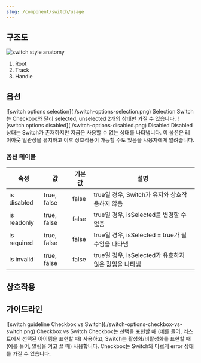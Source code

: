 ```yaml
---
slug: /component/switch/usage
---
```


## 구조도

<Anatomy>![switch style anatomy](./switch-style-anatomy.png)</Anatomy>

1. Root
2. Track
3. Handle

## 옵션

<HalfCard>
  <HalfCardImageCell>
    ![switch options selection](./switch-options-selection.png)
  </HalfCardImageCell>
  <HalfCardDescriptionCell>
    <HalfCardDescriptionTitle>Selection</HalfCardDescriptionTitle>
    <HalfCardDescription>
      Switch는 Checkbox와 달리 selected, unselected 2개의 상태만 가질 수
      있습니다.
    </HalfCardDescription>
  </HalfCardDescriptionCell>
</HalfCard>

<HalfCard>
  <HalfCardImageCell>
    ![switch options disabled](./switch-options-disabled.png)
  </HalfCardImageCell>
  <HalfCardDescriptionCell>
    <HalfCardDescriptionTitle>Disabled</HalfCardDescriptionTitle>
    <HalfCardDescription>
      Disabled 상태는 Switch가 존재하지만 지금은 사용할 수 없는 상태를
      나타냅니다. 이 옵션은 레이아웃 일관성을 유지하고 이후 상호작용이 가능할
      수도 있음을 사용자에게 알려줍니다.
    </HalfCardDescription>
  </HalfCardDescriptionCell>
</HalfCard>

### 옵션 테이블

| 속성        | 값          | 기본값 | 설명                                                  |
| ----------- | ----------- | ------ | ----------------------------------------------------- |
| is disabled | true, false | false  | true일 경우, Switch가 유저와 상호작용하지 않음        |
| is readonly | true, false | false  | true일 경우, isSelected를 변경할 수 없음              |
| is required | true, false | false  | true일 경우, isSelected = true가 필수임을 나타냄      |
| is invalid  | true, false | false  | true일 경우, isSelected가 유효하지 않은 값임을 나타냄 |

## 상호작용

## 가이드라인

<HalfCard>
  <HalfCardImageCell>
    ![switch guideline Checkbox vs
    Switch](./switch-options-checkbox-vs-switch.png)
  </HalfCardImageCell>
  <HalfCardDescriptionCell>
    <HalfCardDescriptionTitle>Checkbox vs Switch</HalfCardDescriptionTitle>
    <HalfCardDescription>
      Checkbox는 선택을 표현할 때 (예를 들어, 리스트에서 선택된 아이템을 표현할
      때) 사용하고, Switch는 활성화/비활성화를 표현할 때 (예를 들어, 알림을 켜고
      끌 때) 사용합니다. Checkbox는 Switch와 다르게 error 상태를 가질 수
      있습니다.
    </HalfCardDescription>
  </HalfCardDescriptionCell>
</HalfCard>
